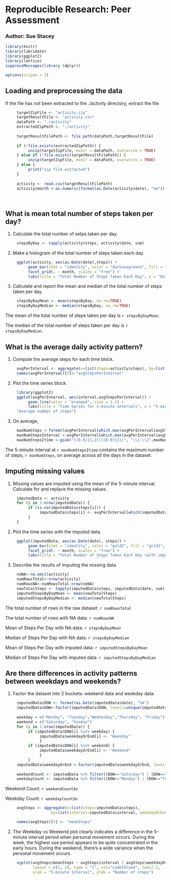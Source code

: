 # Reproducible Research: Peer Assessment

### Author:  Sue Stacey

```r
library(knitr)
library(lubridate)
library(ggplot2)
library(lattice)
suppressMessages(library (dplyr))

options(scipen = 1)
```

## Loading and preprocessing the data
If the file has not been extracted to the ./activity directory, extract the file
```r
     targetZipFile <- "activity.zip"
     targetResultFile <- "activity.csv"
     dataPath <- "./activity"
     extractedZipPath <- "./activity"
     
     targetResultFilePath <- file.path(dataPath,targetResultFile)
     
     if (!file.exists(extractedZipPath)) {
          unzip(targetZipFile, exdir = dataPath, overwrite = TRUE)
     } else if (!file.exists(targetResultFilePath)) {
          unzip(targetZipFile, exdir = dataPath, overwrite = TRUE)
     } else {
          print("zip file extracted")
     }
     
     activity <- read.csv(targetResultFilePath)
     activity$month <-as.numeric(format(as.Date(activity$date), "%m"))

     
```

## What is mean total number of steps taken per day?
1.  Calculate the total number of setps taken per day.
```{r)}
     stepsByDay <- tapply(activity$steps, activity$date, sum)
```
2. Make a histogram of the total number of steps taken each day.
```r
     ggplot(activity, aes(as.Date(date),steps)) +
          geom_bar(stat = "identity", color = "darkseagreen4", fill = "darkseagreen4", width =.6) + 
          facet_grid(. ~ month, scales = "free") +
          labs(title = "Total Number of Steps Taken Each Day", x = "Date", y = "Number of steps")
```

3. Calculate and report the mean and median of the total number of steps taken per day.
```r
     stepsByDayMean <- mean(stepsByDay, na.rm=TRUE)
     stepsByDayMedian <- median(stepsByDay, na.rm=TRUE)
```
The mean of the total number of steps taken per day is `r stepsByDayMean`.

The median of the total number of steps taken per day is `r stepsByDayMedian`.

## What is the average daily activity pattern?
1. Compute the average steps for each time block.
```r
     avgPerInterval <- aggregate(x=list(steps=activity$steps), by=list(interval=activity$interval), FUN=mean, na.rm=TRUE)
     names(avgPerInterval)[2]<-"avgStepsPerInterval"
```

2.  Plot the time series block.
```r
     library(ggplot2)
     ggplot(avgPerInterval, aes(interval,avgStepsPerInterval)) +
          geom_line(color = "orange4", size = 1.1) +
          labs(title = "Time Series for 5-minute intervals", x = "5-minute interval", y =
     "Average number of steps")    
```

3. On average, 
```r
     maxNumSteps <-format(avgPerInterval[which.max(avgPerInterval$avgStepsPerInterval),2],digits=1)
     maxNumStepsInterval <-avgPerInterval[which.max(avgPerInterval$avgStepsPerInterval),1]
     maxNumStepsItime <-gsub("([0-9]{1,2})([0-9]{2})", "\\1:\\2",maxNumStepsInterval)
```

The 5-minute interval at `r maxNumStepsItime` contains the maximum number of steps, `r maxNumSteps`, on average across all the days in the dataset.

## Imputing missing values

1.  Missing values are imputed using the mean of the 5-minute interval. Calculate for and replace the missing values.
```r
     imputedData <- activity 
     for (i in 1:nrow(imputedData)) {
          if (is.na(imputedData$steps[i])) {
               imputedData$steps[i] <- avgPerInterval[which(imputedData$interval[i] == avgPerInterval$interval), ]$avgStepsPerInterval
          }
     }
```
2.  Plot the time series with the imputed data.
```r
     ggplot(imputedData, aes(as.Date(date), steps)) + 
          geom_bar(stat = "identity", color = "gold2", fill = "gold2", width =.6) + 
          facet_grid(. ~ month, scales = "free") + 
          labs(title = "Total Number of Steps Taken Each Day (with imputed data)", x = "Date", y = "Number of steps")
```  
3.  Describe the results of imputing the missing data.
```r
     noNA<-na.omit(activity)
     numRowsTotal<-nrow(activity)
     numRowsNA<-numRowsTotal-nrow(noNA)
     newTotalSteps <- tapply(imputedData$steps, imputedData$date, sum)
     imputedStepsByDayMean <- mean(newTotalSteps)
     imputedStepsByDayMedian <- median(newTotalSteps)
```
 The total number of rows in the raw dataset: `r numRowsTotal` 
 
 The total number of rows with NA data: `r numRowsNA`
 
 Mean of Steps Per Day with NA data: `r stepsByDayMean`
 
 Median of Steps Per Day with NA data: `r stepsByDayMedian`
 
 Mean of Steps Per Day with imputed data: `r imputedStepsByDayMean`
 
 Median of Steps Per Day with imputed data: `r imputedStepsByDayMedian`


## Are there differences in activity patterns between weekdays and weekends?
1.  Factor the dataset into 2 buckets: weekend data and weekday data.
```r
     imputedData$DOW <- format(as.Date(imputedData$date), "%A")
     imputedData$DOW<-factor(imputedData$DOW, levels=unique(imputedData$DOW))
     
     weekday = c("Monday", "Tuesday","Wednesday","Thursday", "Friday")
     weekend = c("Saturday", "Sunday")
     for (i in 1:nrow(imputedData)) {
          if (imputedData$DOW[i] %in% weekday) {
               imputedData$weekdayOrEnd[i] <- "Weekday"
               }
          if (imputedData$DOW[i] %in% weekend) {
               imputedData$weekdayOrEnd[i] <- "Weekend"
               }
          }
     imputedData$weekdayOrEnd <-factor(imputedData$weekdayOrEnd, levels=unique(imputedData$weekdayOrEnd))
     
     weekendCount <- imputedData %>% filter((DOW=="Saturday") | (DOW=="Sunday")) %>% count()
     weekdayCount <- imputedData %>% filter((DOW=="Monday") | (DOW=="Tuesday") | (DOW=="Wednesday") | (DOW=="Thursday") | (DOW=="Friday")) %>% count()
```
Weekend Count:  `r weekendCount$n`

Weekday Count:  `r weekdayCount$n`
```r
     avgSteps <- aggregate(x=list(steps=imputedData$steps), 
                    by=list(interval=imputedData$interval, weekdayOrEnd=imputedData$weekdayOrEnd), FUN=mean)

     names(avgSteps)[3] <- "meanSteps"

```
2.  The Weekday vs Weekend plot clearly indicates a difference in the 5-minute interval period when personal movement occurs.  During the week, the highest use period appears to be quite concentrated in the early hours.  During the weekend, there's a wide variance when the personal movement occurs.
```r
     
     xyplot(avgSteps$meanSteps ~ avgSteps$interval | avgSteps$weekdayOrEnd, 
            layout = c(1, 2), type = "l", col="cadetblue4", lwd=2.5,
            xlab = "5-minute Interval", ylab = "Number of steps")     
    
     
```
     